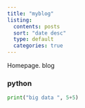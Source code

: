 ```yaml
---
title: "myblog"
listing:
  contents: posts
  sort: "date desc"
  type: default
  categories: true
---
```


Homepage. blog     


### python
```python
print("big data ", 5+5)
```

